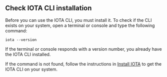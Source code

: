 ## Check IOTA CLI installation

Before you can use the IOTA CLI, you must install it. To check if the CLI exists on your system, open a terminal or console and type the following command:

```shell
iota --version
```

If the terminal or console responds with a version number, you already have the IOTA CLI installed.

If the command is not found, follow the instructions in [Install IOTA](/developer/getting-started/install-iota.mdx) to get the IOTA CLI on your system.